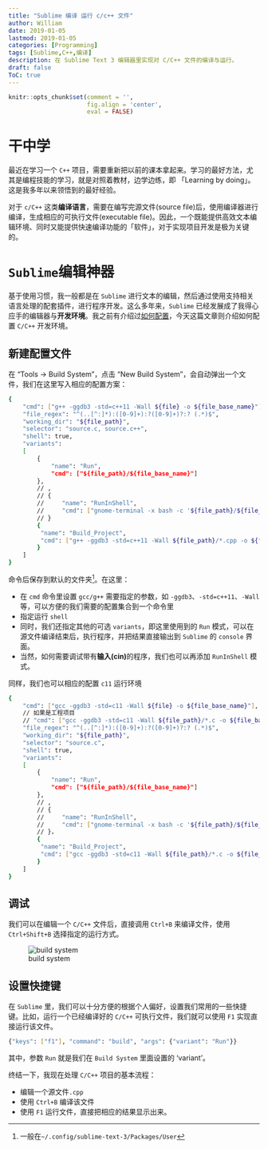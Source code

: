 ```yaml
---
title: "Sublime 编译 运行 c/c++ 文件"
author: William
date: 2019-01-05
lastmod: 2019-01-05
categories: [Programming]
tags: [Sublime,C++,编译]
description: 在 Sublime Text 3 编辑器里实现对 C/C++ 文件的编译与运行。
draft: false
ToC: true
---
```


```r
knitr::opts_chunk$set(comment = '',
                      fig.align = 'center',
                      eval = FALSE)
```

# 干中学

最近在学习一个 `C++` 项目，需要重新把以前的课本拿起来。学习的最好方法，尤其是编程技能的学习，就是对照着教材，边学边练，即 「Learning by doing」。这是我多年以来领悟到的最好经验。

对于 `c/C++` 这类**编译语言**，需要在编写完源文件(source file)后，使用编译器进行编译，生成相应的可执行文件(executable file)。因此，一个既能提供高效文本编辑环境、同时又能提供快速编译功能的「软件」，对于实现项目开发是极为关键的。

# `Sublime`编辑神器

基于使用习惯，我一般都是在 `Sublime` 进行文本的编辑，然后通过使用支持相关语言处理的配套插件，进行程序开发。这么多年来，`Sublime` 已经发展成了我得心应手的编辑器与**开发环境**。我之前有介绍过[如何配置](https://williamlfang.github.io/post/2017-10-13-我的-sublime-text-设置)，今天这篇文章则介绍如何配置 `C/C++` 开发环境。

## 新建配置文件

在 "Tools -> Build System"，点击 “New Build System”，会自动弹出一个文件，我们在这里写入相应的配置方案：

```bash
{
    "cmd": ["g++ -ggdb3 -std=c++11 -Wall ${file} -o ${file_base_name}"],
    "file_regex": "^(..[^:]*):([0-9]+):?([0-9]+)?:? (.*)$",
    "working_dir": "${file_path}",
    "selector": "source.c, source.c++",
    "shell": true,
    "variants":
    [
        {
            "name": "Run",
            "cmd": ["${file_path}/${file_base_name}"]
        },
        // ,
        // {
        //     "name": "RunInShell",
        //     "cmd": ["gnome-terminal -x bash -c '${file_path}/${file_base_name};read' "]
        // }
        {
         "name": "Build_Project",
         "cmd": ["g++ -ggdb3 -std=c++11 -Wall ${file_path}/*.cpp -o ${file_base_name}"]
        }
    ]
}

```

命令后保存到默认的文件夹^[一般在`~/.config/sublime-text-3/Packages/User`]。在这里：

- 在 `cmd` 命令里设置 `gcc/g++` 需要指定的参数，如 `-ggdb3`、`-std=c++11`、`-Wall` 等，可以方便的我们需要的配置集合到一个命令里
- 指定运行 `shell`
- 同时，我们还指定其他的可选 `variants`，即这里使用到的 `Run` 模式，可以在源文件编译结束后，执行程序，并把结果直接输出到 `Sublime` 的 `console` 界面。
- 当然，如何需要调试带有**输入(cin)**的程序，我们也可以再添加 `RunInShell` 模式。

同样，我们也可以相应的配置 `c11` 运行环境

```bash
{
    "cmd": ["gcc -ggdb3 -std=c11 -Wall ${file} -o ${file_base_name}"],
    // 如果是工程项目
    // "cmd": ["gcc -ggdb3 -std=c11 -Wall ${file_path}/*.c -o ${file_base_name}"],
    "file_regex": "^(..[^:]*):([0-9]+):?([0-9]+)?:? (.*)$",
    "working_dir": "${file_path}",
    "selector": "source.c",
    "shell": true,
    "variants":
    [
        {
            "name": "Run",
            "cmd": ["${file_path}/${file_base_name}"]
        },
        // ,
        // {
        //     "name": "RunInShell",
        //     "cmd": ["gnome-terminal -x bash -c '${file_path}/${file_base_name};read' "]
        // }，
        {
         "name": "Build_Project",
         "cmd": ["gcc -ggdb3 -std=c11 -Wall ${file_path}/*.c -o ${file_base_name}"]
        }
    ]
}
```

## 调试

我们可以在编辑一个 `C/C++` 文件后，直接调用 `Ctrl+B` 来编译文件，使用 `Ctrl+Shift+B` 选择指定的运行方式。

![build system](/images/2019-01-05-Sublime-编译-运行-cpp/Selection_027.png)

## 设置快捷键

在 `Sublime` 里，我们可以十分方便的根据个人偏好，设置我们常用的一些快捷键。比如，运行一个已经编译好的 `C/C++` 可执行文件，我们就可以使用 `F1` 实现直接运行该文件。

```bash
{"keys": ["f1"], "command": "build", "args": {"variant": "Run"}}
```

其中，参数 `Run` 就是我们在 `Build System` 里面设置的 'variant'。

终结一下，我现在处理 `C/C++` 项目的基本流程：

- 编辑一个源文件`.cpp`
- 使用 `Ctrl+B` 编译该文件
- 使用 `F1` 运行文件，直接把相应的结果显示出来。

